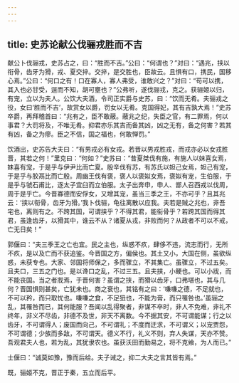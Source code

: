 ```yaml
---
---
---
```

title: 史苏论献公伐骊戎胜而不吉
---


献公卜伐骊戎，史苏占之，曰：“胜而不吉。”公曰：“何谓也？”对曰：“遇兆，挟以衔骨，齿牙为猾，戎、夏交捽。交捽，是交胜也，臣故云。且惧有口，携民，国移心焉。”公曰：“何口之有！口在寡人，寡人弗受，谁敢兴之？”对曰：“苟可以携，其入也必甘受，逞而不知，胡可壅也？”公弗听，遂伐骊戎，克之。获骊姬以归，有宠，立以为夫人。公饮大夫酒，令司正实爵与史苏，曰：“饮而无肴。夫骊戎之役，女曰‘胜而不吉’，故赏女以爵，罚女以无肴。克国得妃，其有吉孰大焉！”史苏卒爵，再拜稽首曰：“兆有之，臣不敢蔽。蔽兆之纪，失臣之官，有二罪焉，何以事君？大罚将及，不唯无肴。抑君亦乐其吉而备其凶，凶之无有，备之何害？若其有凶，备之为瘳。臣之不信，国之福也，何敢惮罚。”

饮酒出，史苏告大夫曰：“有男戎必有女戎。若晋以男戎胜戎，而戎亦必以女戎胜晋，其若之何！”里克曰：“何如？”史苏曰：“昔夏桀伐有施，有施人以妹喜女焉，妹喜有宠，于是乎与伊尹比而亡夏。殷辛伐有苏，有苏氏以妲己女焉，妲己有宠，于是乎与胶鬲比而亡殷。周幽王伐有褒，褒人以褒姒女焉，褒姒有宠，生伯服，于是乎与虢石甫比，逐太子宜臼而立伯服。太子出奔申，申人、鄫人召西戎以伐周，周于是乎亡。今晋寡德而安俘女，又增其宠，虽当三季之王，不亦可乎？且其兆云：‘挟以衔骨，齿牙为猾。’我卜伐骊，龟往离散以应我。夫若是贼之兆也，非吾宅也，离则有之。不跨其国，可谓挟乎？不得其君，能衔骨乎？若跨其国而得其君，虽逢齿牙，以猾其中，谁云不从？诸夏从戎，非败而何？从政者不可以不戒，亡无日矣！”

郭偃曰：“夫三季王之亡也宜。民之主也，纵惑不疚，肆侈不违，流志而行，无所不疚，是以及亡而不获追鉴。今晋国之方，偏侯也。其土又小，大国在侧，虽欲纵惑，未获专也。大家、邻国将师保之，多而骤立，不其集亡。虽骤立，不过五矣。且夫口，三五之门也。是以谗口之乱，不过三五。且夫挟，小鲠也。可以小戕，而不能丧国。当之者戕焉，于晋何害？虽谓之挟，而猾以齿牙，口弗堪也，其与几何？晋国惧则甚矣，亡犹未也。商之衰也，其铭有之曰：‘嗛嗛之德，不足就也，不可以矜，而只取忧也。嗛嗛之食，不足狃也，不能为膏，而只罹咎也。’虽骊之乱，其罹咎而已，其何能服？吾闻以乱得聚者，非谋不卒时，非人不免难，非礼不终年，非义不尽齿，非德不及世，非天不离数。今不据其安，不可谓能谋；行之以齿牙，不可谓得人；废国而向己，不可谓礼；不度而迂求，不可谓义；以宠贾怨，不可谓德；少族而多敌，不可谓天。德义不行，礼义不则，弃人失谋，天亦不赞。吾观君夫人也，若为乱，其犹隶农也。虽获沃田而勤易之，将不克飨，为人而已。”

士偃曰：“诚莫如豫，豫而后给。夫子诫之，抑二大夫之言其皆有焉。”

既，骊姬不克，晋正于秦，五立而后平。

